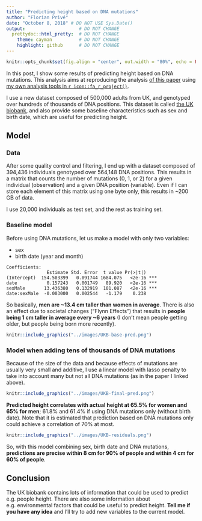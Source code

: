 ```yaml
---
title: "Predicting height based on DNA mutations"
author: "Florian Privé"
date: "October 8, 2018" # DO NOT USE Sys.Date()
output:                    # DO NOT CHANGE
  prettydoc::html_pretty:  # DO NOT CHANGE
    theme: cayman          # DO NOT CHANGE
    highlight: github      # DO NOT CHANGE
---
```


```r
knitr::opts_chunk$set(fig.align = "center", out.width = "80%", echo = FALSE)
```

In this post, I show some results of predicting height based on DNA mutations. This analysis aims at reproducing the analysis [of this paper](https://doi.org/10.1534/genetics.118.301267) using [my own analysis tools in `r icon::fa_r_project()`](https://doi.org/10.1093/bioinformatics/bty185).

I use a new dataset composed of 500,000 adults from UK, and genotyped over hundreds of thousands of DNA positions. This dataset is called [the UK biobank](https://www.ukbiobank.ac.uk/), and also provide some baseline characteristics such as sex and birth date, which are useful for predicting height.

## Model

### Data

After some quality control and filtering, I end up with a dataset composed of 394,436 individuals genotyped over 564,148 DNA positions. This results in a matrix that counts the number of mutations (0, 1, or 2) for a given individual (observation) and a given DNA position (variable). Even if I can store each element of this matrix using one byte only, this results in ~200 GB of data. 

I use 20,000 individuals as test set, and the rest as training set.

### Baseline model

Before using DNA mutations, let us make a model with only two variables:

- sex
- birth date (year and month)

```
Coefficients:
               Estimate Std. Error  t value Pr(>|t|)    
(Intercept)  154.503399   0.091744 1684.075   <2e-16 ***
date           0.157243   0.001749   89.920   <2e-16 ***
sexMale       13.436380   0.132919  101.087   <2e-16 ***
date:sexMale  -0.003000   0.002544   -1.179    0.238    
```

So basically, **men are ~13.4 cm taller than women in average**. There is also an effect due to societal changes ("Flynn Effects") that results in **people being 1 cm taller in average every ~6 years** (I don't mean people getting older, but people being born more recently).

```r
knitr::include_graphics("../images/UKB-base-pred.png")
```


### Model when adding tens of thousands of DNA mutations

Because of the size of the data and because effects of mutations are usually very small and additive, I use a linear model with lasso penalty to take into account many but not all DNA mutations (as in the paper I linked above).

```r
knitr::include_graphics("../images/UKB-final-pred.png")
```

**Predicted height correlates with actual height at 65.5% for women and 65% for men**; 61.8% and 61.4% if using DNA mutations only (without birth date). Note that it is estimated that prediction based on DNA mutations only could achieve a correlation of 70% at most.

```r
knitr::include_graphics("../images/UKB-residuals.png")
```

So, with this model combining sex, birth date and DNA mutations, **predictions are precise within 8 cm for 90% of people and within 4 cm for 60% of people**.

## Conclusion

The UK biobank contains lots of information that could be used to predict e.g. people height. There are also some information about e.g. environmental factors that could be useful to predict height. **Tell me if you have any idea** and I'll try to add new variables to the current model.


